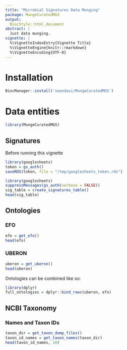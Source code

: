 ```yaml
---
title: "Microbial Signatures Data Munging"
package: MungeCuratedMGS
output:
  BiocStyle::html_document
abstract: |
  Just data munging.
vignette: |
  %\VignetteIndexEntry{Vignette Title}
  %\VignetteEngine{knitr::rmarkdown}
  %\VignetteEncoding{UTF-8}
---
```


# Installation

```r
BiocManager::install('seandavi/MungeCuratedMGS')
```

# Data entities

```r
library(MungeCuratedMGS)
```

## Signatures

Before running this vignette

```r
library(googlesheets)
token = gs_auth()
saveRDS(token, file = "/tmp/googlesheets_token.rds")
```



```r
library(googlesheets)
suppressMessages(gs_auth(verbose = FALSE))
sig_table = create_signatures_table()
head(sig_table)
```



## Ontologies

### EFO

```r
efo = get_efo()
head(efo)
```

### UBERON

```r
uberon = get_uberon()
head(uberon)
```

Ontologies can be combined like so:

```r
library(dplyr)
full_ontologies = dplyr::bind_rows(uberon, efo)
```

## NCBI Taxonomy

### Names and Taxon IDs

```r
taxon_dir = get_taxon_dump_files()
taxon_id_names = get_taxon_names(taxon_dir)
head(taxon_id_names, 10)
```
